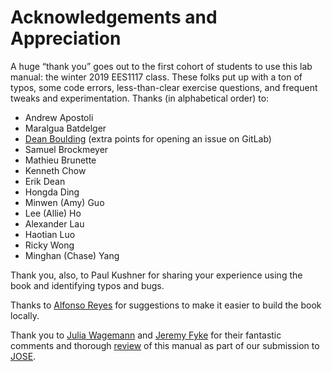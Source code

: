 # Acknowledgements and Appreciation {#thanks}

A huge "thank you" goes out to the first cohort of students to use this lab manual: the winter 2019 EES1117 class. These folks put up with a ton of typos, some code errors, less-than-clear exercise questions, and frequent tweaks and experimentation. Thanks (in alphabetical order) to:

 - Andrew Apostoli
 - Maralgua Batdelger
 - [Dean Boulding](https://gitlab.com/claut/man_ccia/-/issues?scope=all&state=all&author_username=jakartadean) (extra points for opening an issue on GitLab)
 - Samuel Brockmeyer
 - Mathieu Brunette
 - Kenneth Chow
 - Erik Dean
 - Hongda Ding
 - Minwen (Amy) Guo
 - Lee (Allie) Ho
 - Alexander Lau
 - Haotian Luo
 - Ricky Wong
 - Minghan (Chase) Yang

Thank you, also, to Paul Kushner for sharing your experience using the book and identifying typos and bugs. 

Thanks to [Alfonso Reyes](https://gitlab.com/claut/man_ccia/-/merge_requests?scope=all&state=opened&author_username=AlfonsoRReyes) for suggestions to make it easier to build the book locally. 

Thank you to [Julia Wagemann](https://gitlab.com/claut/man_ccia/-/issues?scope=all&state=all&author_username=julia.wagemann) and [Jeremy Fyke](https://gitlab.com/claut/man_ccia/-/issues?scope=all&state=all&author_username=JeremyFyke) for their fantastic comments and thorough [review](https://github.com/openjournals/jose-reviews/issues/100) of this manual as part of our submission to [JOSE](https://jose.theoj.org/about).
